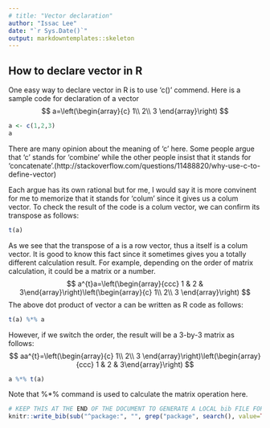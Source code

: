 ```yaml
---
# title: "Vector declaration"
author: "Issac Lee"
date: "`r Sys.Date()`"
output: markdowntemplates::skeleton
---
```

## How to declare vector in R

One easy way to declare vector in R is to use 'c()' commend. Here is a sample code for declaration of a vector
$$
a=\left(\begin{array}{c}
1\\
2\\
3
\end{array}\right)
$$
```r
a <- c(1,2,3)
a
```

There are many opinion about the meaning of 'c' here. Some people argue that 'c' stands for 'combine' while the other people insist that it stands for 'concatenate'.(http://stackoverflow.com/questions/11488820/why-use-c-to-define-vector)

Each argue has its own rational but for me, I would say it is more convinent for me to memorize that it stands for 'colum' since it gives us a colum vector.
To check the result of the code is a colum vector, we can confirm its transpose as follows:
```r
t(a)
```
As we see that the transpose of a is a row vector, thus a itself is a colum vector. It is good to know this fact since it sometimes gives you a totally different calculation result.
For example, depending on the order of matrix calculation, it could be a matrix or a number.
$$
a^{t}a=\left(\begin{array}{ccc}
1 & 2 & 3\end{array}\right)\left(\begin{array}{c}
1\\
2\\
3
\end{array}\right)
$$
The above dot product of vector a can be written as R code as follows:
```r
t(a) %*% a
```

However, if we switch the order, the result will be a 3-by-3 matrix as follows:
$$
aa^{t}=\left(\begin{array}{c}
1\\
2\\
3
\end{array}\right)\left(\begin{array}{ccc}
1 & 2 & 3\end{array}\right)
$$
```r
a %*% t(a)
```

Note that %*% command is used to calculate the matrix operation here.


```r
# KEEP THIS AT THE END OF THE DOCUMENT TO GENERATE A LOCAL bib FILE FOR PKGS USED
knitr::write_bib(sub("^package:", "", grep("package", search(), value=TRUE)), file='skeleton.bib')
```